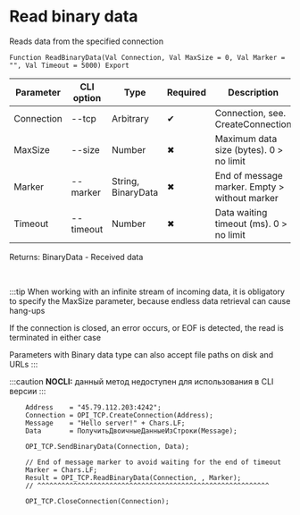 ﻿---
sidebar_position: 3
---


# Read binary data 
 Reads data from the specified connection



`Function ReadBinaryData(Val Connection, Val MaxSize = 0, Val Marker = "", Val Timeout = 5000) Export`

  | Parameter | CLI option | Type | Required | Description |
  |-|-|-|-|-|
  | Connection | --tcp | Arbitrary | &#x2714; | Connection, see. CreateConnection |
  | MaxSize | --size | Number | &#x2716; | Maximum data size (bytes). 0 > no limit |
  | Marker | --marker | String, BinaryData | &#x2716; | End of message marker. Empty > without marker |
  | Timeout | --timeout | Number | &#x2716; | Data waiting timeout (ms). 0 > no limit |

  
  Returns:  BinaryData - Received data

<br/>

:::tip
When working with an infinite stream of incoming data, it is obligatory to specify the MaxSize parameter, because endless data retrieval can cause hang-ups

If the connection is closed, an error occurs, or EOF is detected, the read is terminated in either case

Parameters with Binary data type can also accept file paths on disk and URLs
:::

:::caution
**NOCLI:** данный метод недоступен для использования в CLI версии
:::
<br/>



```bsl title="1C:Enterprise/OneScript code example"
    Address    = "45.79.112.203:4242";
    Connection = OPI_TCP.CreateConnection(Address);
    Message    = "Hello server!" + Chars.LF;
    Data       = ПолучитьДвоичныеДанныеИзСтроки(Message);

    OPI_TCP.SendBinaryData(Connection, Data);

    // End of message marker to avoid waiting for the end of timeout
    Marker = Chars.LF;
    Result = OPI_TCP.ReadBinaryData(Connection, , Marker);
    // ^^^^^^^^^^^^^^^^^^^^^^^^^^^^^^^^^^^^^^^^^^^^^^^^^^^^^^^^^^

    OPI_TCP.CloseConnection(Connection);
```
 




